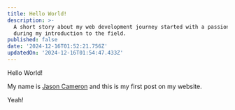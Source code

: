 ```yaml
---
title: Hello World!
description: >-
  A short story about my web development journey started with a passion sparked
  during my introduction to the field.
published: false
date: '2024-12-16T01:52:21.756Z'
updatedOn: '2024-12-16T01:54:47.433Z'
---
```


Hello World!

My name is [Jason Cameron](https://jasoncameron.dev) and this is my first post on my website.

Yeah!
